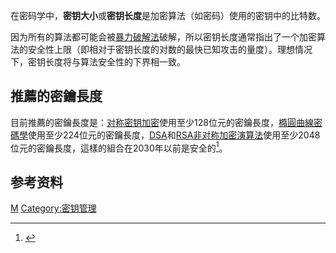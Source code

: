 {{Expand English|time=2017-01-19T08:16:22+00:00}}
在密码学中，'''密钥大小'''或'''密钥长度'''是加密算法（如密码）使用的密钥中的比特数。

因为所有的算法都可能会被[[暴力破解法|暴力破解法]]破解，所以密钥长度通常指出了一个加密算法的安全性上限（即相对于密钥长度的对数的最快已知攻击的量度）。理想情况下，密钥长度将与算法安全性的下界相一致。

== 推薦的密鑰長度 ==
目前推薦的密鑰長度是：[[对称密钥加密|对称密钥加密]]使用至少128位元的密鑰長度，[[橢圓曲線密碼學|橢圓曲線密碼學]]使用至少224位元的密鑰長度，[[数字签名算法|DSA]]和[[RSA|RSA]][[非对称加密演算法|非对称加密演算法]]使用至少2048位元的密鑰長度，這樣的組合在2030年以前是安全的<ref>{{Cite web|title=Keylength - NIST Report on Cryptographic Key Length and Cryptoperiod (2019)|url=https://www.keylength.com/en/4/|accessdate=2020-04-06|work=www.keylength.com|archive-date=2020-04-04|archive-url=https://web.archive.org/web/20200404041712/https://www.keylength.com/en/4/|dead-url=yes}}</ref>。

== 参考资料 ==
{{reflist}}
[[Category:密码学|M]]
[[Category:密钥管理|Category:密钥管理]]